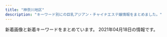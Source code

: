 ```yaml
---
title: "神奈川地区"
description: "キーワード別にの巨乳アジアン・チャイナエステ嬢情報をまとめました。"
---
```


新着画像と新着キーワードをまとめています。
2021年04月18日の情報です。

<DmmAffiliateIns />
<KeywordTable
  shops={
    [
    {
        "station": "\u5584\u884c\u99c5\u6771\u53e3",
        "name": "\u798f\u7e01",
        "url": "http://treat-rlx.com/",
        "keywords": {
            "C": 11
        },
        "img_links": [
            "http://treat-rlx.com/pic/topimg3.png",
            "http://treat-rlx.com/img/ttl_staff.jpg",
            "http://treat-rlx.com/staff/mika/01mb.jpg",
            "http://treat-rlx.com/i/files/homeimg.jpg",
            "http://treat-rlx.com/pic/topimg4.png",
            "http://treat-rlx.com/img/ttl_mobile.png",
            "http://treat-rlx.com/staff/aya/01.jpg",
            "http://treat-rlx.com/staff/mika/01.jpg",
            "http://treat-rlx.com/img/att.png",
            "http://treat-rlx.com/pic/topimg1.png",
            "http://treat-rlx.com/img/ttl_rec.png",
            "http://treat-rlx.com/staff/aya/01mb.jpg",
            "http://treat-rlx.com/pic/topimg2.png",
            "http://treat-rlx.com/pic/topimg5.png",
            "http://treat-rlx.com/pic/head.jpg"
        ]
    },
    {
        "img_links": [
            "http://es-rei.work/_src/26838160/line.png",
            "http://es-rei.work/_src/47863244/line1.jpg",
            "http://es-rei.work/_src/34041596/05859f21726dfcef9faa9bab12a2595.jpg",
            "http://es-rei.work/_src/26824216/b0131b16446464e537eff864d8f041bb.jpg",
            "http://es-rei.work/_src/26747289/wechatimg77.jpg",
            "http://es-rei.work/_src/47863108/wechatimg26_20200914183556350.jpg",
            "http://es-rei.work/_src/26747223/line3.png",
            "http://es-rei.work/_src/26791115/_igp4263.jpg",
            "http://es-rei.work/_src/26747293/line3.png",
            "http://es-rei.work/_src/26747204/list_05.png",
            "http://es-rei.work/_src/26747200/list_01.png",
            "http://es-rei.work/_src/26747185/base_01.png",
            "http://es-rei.work/_src/26747126/base_01.png",
            "http://es-rei.work/_src/26838136/news.jpg",
            "http://es-rei.work/_src/26747226/line3.png",
            "http://es-rei.work/_src/26747222/line3.png",
            "http://es-rei.work/_src/26747231/line1.jpg",
            "http://es-rei.work/_src/26824435/cam2.png",
            "http://es-rei.work/2.jpg",
            "http://es-rei.work/_src/26838155/wechatimg202.jpg",
            "http://es-rei.work/_src/26747304/line1.jpg",
            "http://es-rei.work/_src/26747229/line1.jpg",
            "http://es-rei.work/_src/26747141/base_03.png",
            "http://es-rei.work/3.jpg",
            "http://es-rei.work/_src/26791051/_dsf9446.jpg",
            "http://es-rei.work/_src/26747158/base_03.png",
            "http://es-rei.work/_src/26838174/line.png",
            "http://es-rei.work/_src/26747300/line3.png",
            "http://es-rei.work/_src/26747301/line3.png",
            "http://es-rei.work/_src/26747296/line1.jpg",
            "http://es-rei.work/_src/26838158/wechatimg75.jpg",
            "http://es-rei.work/_src/26747114/base_03.png",
            "http://es-rei.work/_src/26747288/line3.png",
            "http://es-rei.work/_src/26791053/_dsf9449.jpg",
            "http://es-rei.work/_src/47863239/line3.png",
            "http://es-rei.work/_src/47863241/05859f21726dfcef9faa9bab12a2595.jpg",
            "http://es-rei.work/_src/26747206/navi2_02.png",
            "http://es-rei.work/_src/34124118/wechatimg26_20200914183556350.jpg",
            "http://es-rei.work/_src/26747207/navi2_03.png",
            "http://es-rei.work/_src/26838157/wechatimg77.jpg",
            "http://es-rei.work/_src/26747209/navi2_05.png",
            "http://es-rei.work/_src/26747210/navi2_06.png",
            "http://es-rei.work/5.jpg",
            "http://es-rei.work/_src/26747227/line3.png",
            "http://es-rei.work/_src/26747187/base_03.png",
            "http://es-rei.work/_src/26747153/base_01.png",
            "http://es-rei.work/4.jpg",
            "http://es-rei.work/_src/34041599/line3.png",
            "http://es-rei.work/_src/26747208/navi2_04.png",
            "http://es-rei.work/_src/26747170/base_01.png",
            "http://es-rei.work/_src/26747202/list_03.png",
            "http://es-rei.work/_src/26791049/_dsf9442.jpg",
            "http://es-rei.work/_src/26747199/sign.png",
            "http://es-rei.work/_src/26747173/base_03.png",
            "http://es-rei.work/_src/34041597/wechatimg26_20200914183556350.jpg",
            "http://es-rei.work/_src/34041693/line1.jpg",
            "http://es-rei.work/_src/26747086/base_01.png",
            "http://es-rei.work/_src/26747093/_igp4295.jpg",
            "http://es-rei.work/_src/34041600/line3.png",
            "http://es-rei.work/_src/26747132/line1.jpg",
            "http://es-rei.work/_src/26747218/line1.jpg",
            "http://es-rei.work/_src/26747089/51d8ecbee4cc2935f070c539c37ded71.jpg",
            "http://es-rei.work/_src/26838156/wechatimg204.jpg",
            "http://es-rei.work/1.jpg",
            "http://es-rei.work/_src/26747294/line3.png",
            "http://es-rei.work/_src/26747302/wechatimg204.jpg",
            "http://es-rei.work/_src/47863240/line3.png",
            "http://es-rei.work/_src/26747287/line3.png",
            "http://es-rei.work/_src/26747203/list_04.png",
            "http://es-rei.work/_src/26747221/wechatimg164_1.jpg",
            "http://es-rei.work/_src/26747292/wechatimg202.jpg",
            "http://es-rei.work/_src/47863242/100054276feb8d8cef3ac5199531cfe.jpg",
            "http://es-rei.work/_src/26747205/navi2_01.png",
            "http://es-rei.work/_src/26790995/wechatimg38_20181018221746252.jpg",
            "http://es-rei.work/_src/26747225/wechatimg75.jpg",
            "http://es-rei.work/_src/26747201/list_02.png"
        ],
        "keywords": {
            "89": 2,
            "83": 4,
            "86": 4,
            "85": 2
        },
        "name": "\u9e97",
        "station": "JR\u85e4\u6ca2\u99c5\u5357\u53e3",
        "url": "http://es-rei.work/"
    },
    {
        "name": "\u3055\u304f\u3089",
        "img_links": [
            "http://hoguraku.info/_src/22266495/navi_06.png",
            "http://hoguraku.info/_src/55131553/img20210408153832112943.png",
            "http://hoguraku.info/_src/22266486/navi2_01.png",
            "http://hoguraku.info/_src/22266487/navi_02.png",
            "http://hoguraku.info/_src/22296687/pup.png",
            "http://hoguraku.info/_src/22266493/navi_05.png",
            "http://hoguraku.info/_src/22266488/navi2_02.png",
            "http://hoguraku.info/_src/22266485/navi_01.png",
            "http://hoguraku.info/_src/22294030/wechatimg175.jpg",
            "http://hoguraku.info/_src/22266490/navi2_03.png",
            "http://hoguraku.info/_src/22293865/sign.png",
            "http://hoguraku.info/_src/22294027/wechatimg239.jpg",
            "http://hoguraku.info/_src/22294024/1_20180513213551260.jpg",
            "http://hoguraku.info/_src/37673393/wechatimg98.jpg",
            "http://hoguraku.info/_src/22266494/navi2_05.png",
            "http://hoguraku.info/_src/22294029/3_20180513213551306.jpg",
            "http://hoguraku.info/_src/22296695/pup.png",
            "http://hoguraku.info/staff-4.jpg",
            "http://hoguraku.info/_src/22266398/img20180513214352559347.png",
            "http://hoguraku.info/_src/22266524/wechatimg96_20191205204603604.jpg",
            "http://hoguraku.info/_src/22266491/navi_04.png",
            "http://hoguraku.info/staff-2.jpg",
            "http://hoguraku.info/_src/22294028/3_20180513213551306.jpg",
            "http://hoguraku.info/_src/22266489/navi_03.png",
            "http://hoguraku.info/_src/22293820/wechatimg744.jpg",
            "http://hoguraku.info/_src/22294031/wechatimg175.jpg",
            "http://hoguraku.info/staff-3.jpg",
            "http://hoguraku.info/_src/22296697/pup.png",
            "http://hoguraku.info/_src/22293610/pup.png",
            "http://hoguraku.info/_src/22294025/1_20180513213551260.jpg",
            "http://hoguraku.info/_src/22266496/navi2_06.png",
            "http://hoguraku.info/staff-1.jpg",
            "http://hoguraku.info/_src/22294026/wechatimg239.jpg",
            "http://hoguraku.info/_src/22294409/img20180513220122069421.png",
            "http://hoguraku.info/_src/22293601/newspinkup.png",
            "http://hoguraku.info/_src/22293781/sign.png",
            "http://hoguraku.info/_src/25168346/staff-2_20180823215120776.jpg",
            "http://hoguraku.info/_src/22266400/wechatimg94_20191205204136458.jpg",
            "http://hoguraku.info/_src/22266492/navi2_04.png"
        ],
        "keywords": {},
        "station": "JR\u5927\u8239\u99c5\u6771\u53e3",
        "url": "http://hoguraku.info/"
    },
    {
        "url": "http://www.cc-girl.work/",
        "station": "\u4e0a\u5927\u5ca1\u99c5",
        "keywords": {},
        "name": "yuyu-\u3086\u3046\u3086-",
        "img_links": [
            "http://www.cc-girl.work/images/2.jpg",
            "http://www.cc-girl.work/img/kaoru1.jpg",
            "http://www.cc-girl.work/images/8.jpg",
            "http://www.cc-girl.work/img/sizuka1.jpg",
            "http://www.cc-girl.work/images/6.jpg",
            "http://www.cc-girl.work/images/ac1.jpg",
            "http://www.cc-girl.work/images/ta.jpg",
            "http://www.cc-girl.work/img/eri1.jpg",
            "http://www.cc-girl.work/images/line.png",
            "http://www.cc-girl.work/images/mobile.jpg",
            "http://www.cc-girl.work/images/10.jpg",
            "http://www.cc-girl.work/img/yuri1.jpg",
            "http://www.cc-girl.work/images/sys1.jpg",
            "http://www.cc-girl.work/img/ai1.jpg",
            "http://www.cc-girl.work/img/momo1.jpg",
            "http://www.cc-girl.work/images/rec1.jpg",
            "http://www.cc-girl.work/images/staff_t.jpg",
            "http://www.cc-girl.work/images/news.jpg",
            "http://www.cc-girl.work/images/4.jpg",
            "http://www.cc-girl.work/images/int1.jpg",
            "http://www.cc-girl.work/img/kumi1.jpg",
            "http://www.cc-girl.work/images/5.jpg",
            "http://www.cc-girl.work/images/7.jpg",
            "http://www.cc-girl.work/img/yuki1.jpg",
            "http://www.cc-girl.work/images/1.jpg",
            "http://www.cc-girl.work/images/3.jpg",
            "http://www.cc-girl.work/images/interior_t.jpg",
            "http://www.cc-girl.work/img/yaya1.jpg",
            "http://www.cc-girl.work/img/miho1.jpg",
            "http://www.cc-girl.work/images/11.jpg",
            "http://www.cc-girl.work/images/sys2.jpg",
            "http://www.cc-girl.work/images/9.jpg",
            "http://www.cc-girl.work/images/rec2.jpg",
            "http://www.cc-girl.work/images/head.jpg",
            "http://www.cc-girl.work/img/mari1.jpg"
        ]
    },
    {
        "station": "\u8305\u30f6\u5d0e\u99c5\u5357\u53e3",
        "url": "http://tenshinokoi.es-come.net/",
        "img_links": [
            "http://tenshinokoi.es-come.net/images/therapistbar.png",
            "http://tenshinokoi.es-come.net/girls/riri1.jpg",
            "http://tenshinokoi.es-come.net/girls/kana1.jpg",
            "http://tenshinokoi.es-come.net/images/info2.jpg",
            "http://tenshinokoi.es-come.net/images/qr.jpg",
            "http://tenshinokoi.es-come.net/img/header01.jpg",
            "http://tenshinokoi.es-come.net/img/header02.jpg",
            "http://tenshinokoi.es-come.net/girls/sumire1.jpg",
            "http://tenshinokoi.es-come.net/images/share/sp-kp2.png",
            "http://tenshinokoi.es-come.net/images/share/pickup.png",
            "http://tenshinokoi.es-come.net/img/sumire1.jpg",
            "http://tenshinokoi.es-come.net/girls/hiromi1.jpg",
            "http://tenshinokoi.es-come.net/girls/misaki1.jpg",
            "http://tenshinokoi.es-come.net/i/80/sumire1.jpg",
            "http://tenshinokoi.es-come.net/i/120/yuyu1.jpg",
            "http://tenshinokoi.es-come.net/images/share/tel.png",
            "http://tenshinokoi.es-come.net/img/header00.jpg",
            "http://tenshinokoi.es-come.net/i/120/sumire1.jpg",
            "http://tenshinokoi.es-come.net/girls/risa1.jpg",
            "http://tenshinokoi.es-come.net/girls/yuki1.jpg",
            "http://tenshinokoi.es-come.net/images/info1.jpg",
            "http://tenshinokoi.es-come.net/girls/yurika1.jpg",
            "http://tenshinokoi.es-come.net/i/80/yuna1.jpg",
            "http://tenshinokoi.es-come.net/img/risa1.jpg",
            "http://tenshinokoi.es-come.net/img/yuyu1.jpg",
            "http://tenshinokoi.es-come.net/i/80/yuyu1.jpg",
            "http://tenshinokoi.es-come.net/i/80/risa1.jpg",
            "http://tenshinokoi.es-come.net/girls/yuyu1.jpg",
            "http://tenshinokoi.es-come.net/images/shishubar.png",
            "http://tenshinokoi.es-come.net/i/120/yuna1.jpg",
            "http://tenshinokoi.es-come.net/i/120/risa1.jpg",
            "http://tenshinokoi.es-come.net/images/infobar.png"
        ],
        "keywords": {},
        "name": "\u5929\u4f7f\u306e\u604b"
    },
    {
        "url": "http://pretty-esthe.com/",
        "img_links": [
            "http://pretty-esthe.com/images/r3.jpg",
            "http://pretty-esthe.com/images/r2.jpg",
            "http://pretty-esthe.com/images/cg09.jpg",
            "http://pretty-esthe.com/images/top.png",
            "http://pretty-esthe.com/images/staff_s.png",
            "http://pretty-esthe.com/images/r4.jpg",
            "http://pretty-esthe.com/images/cg07.jpg",
            "http://pretty-esthe.com/images/cg01.jpg",
            "http://pretty-esthe.com/images/r1.jpg",
            "http://pretty-esthe.com/images/cg02.jpg",
            "http://pretty-esthe.com/images/cg06.jpg",
            "http://pretty-esthe.com/images/evetop.png",
            "http://pretty-esthe.com/images/cg05.jpg",
            "http://pretty-esthe.com/images/news.png"
        ],
        "station": "JR\u6238\u585a\u99c5\u6771\u53e3",
        "name": "\u840c\u3048",
        "keywords": {
            "D": 15,
            "86": 18,
            "E": 3
        }
    },
    {
        "url": "http://ikoi.esjp.xyz/",
        "station": "\u8ffd\u6d5c\u99c5",
        "name": "\u61a9",
        "img_links": [
            "http://ikoi.esjp.xyz/img/top_pickback.png",
            "http://ikoi.esjp.xyz/girl/5.jpg",
            "http://ikoi.esjp.xyz/girl/3.jpg",
            "http://ikoi.esjp.xyz/i/img/photo01.jpg",
            "http://ikoi.esjp.xyz/img/room/photo01.jpg",
            "http://ikoi.esjp.xyz/img/lr_01.jpg",
            "http://ikoi.esjp.xyz/i/img/photo03.jpg",
            "http://ikoi.esjp.xyz/i/img/photo02.jpg",
            "http://ikoi.esjp.xyz/img/capinfo.jpg",
            "http://ikoi.esjp.xyz/i/img/photo05.jpg",
            "http://ikoi.esjp.xyz/img/room/photo04.jpg",
            "http://ikoi.esjp.xyz/img/room/photo02.jpg",
            "http://ikoi.esjp.xyz/img/rec_top.png",
            "http://ikoi.esjp.xyz/girl/4.jpg",
            "http://ikoi.esjp.xyz/img/room/photo05.jpg",
            "http://ikoi.esjp.xyz/img/qr.jpg",
            "http://ikoi.esjp.xyz/girl/1.jpg",
            "http://ikoi.esjp.xyz/img/lr_02.jpg",
            "http://ikoi.esjp.xyz/img/room/photo06.jpg",
            "http://ikoi.esjp.xyz/img/pro_girl_line.jpg",
            "http://ikoi.esjp.xyz/girl/2.jpg",
            "http://ikoi.esjp.xyz/i/img/photo06.jpg",
            "http://ikoi.esjp.xyz/i/img/photo04.jpg",
            "http://ikoi.esjp.xyz/girl/6.jpg",
            "http://ikoi.esjp.xyz/img/059.png",
            "http://ikoi.esjp.xyz/img/room/photo03.jpg",
            "http://ikoi.esjp.xyz/img/sub_staff.jpg"
        ],
        "keywords": {}
    },
    {
        "keywords": {
            "C": 7
        },
        "img_links": [
            "http://es-hanabi.xyz/images/g0.jpg",
            "http://es-hanabi.xyz/images/r2.jpg",
            "http://es-hanabi.xyz/images/r8.jpg",
            "http://es-hanabi.xyz/images/g1.jpg",
            "http://es-hanabi.xyz/images/r6.jpg",
            "http://es-hanabi.xyz/images/mobile.png",
            "http://es-hanabi.xyz/images/g2.jpg",
            "http://es-hanabi.xyz/images/top.jpg",
            "http://es-hanabi.xyz/images/r7.jpg",
            "http://es-hanabi.xyz/images/zi_staff.png",
            "http://es-hanabi.xyz/images/g4.jpg",
            "http://es-hanabi.xyz/images/new1.jpg",
            "http://es-hanabi.xyz/images/g3.jpg",
            "http://es-hanabi.xyz/images/r1.jpg",
            "http://es-hanabi.xyz/images/r5.jpg",
            "http://es-hanabi.xyz/images/g5.jpg"
        ],
        "station": "JR\u5e73\u585a\u99c5\u897f\u53e3",
        "name": "\u30cf\u30ca\u30d3",
        "url": "http://es-hanabi.xyz/"
    },
    {
        "name": "\u60a0\u697d",
        "station": "JR\u5927\u8239\u99c5\u6771\u53e3",
        "url": "http://yu-raku.info/",
        "keywords": {},
        "img_links": [
            "http://yu-raku.info/staff/s-emi4.jpg",
            "http://yu-raku.info/images/pic-interior.png",
            "http://yu-raku.info/images/c-therapist0.png",
            "http://yu-raku.info/staff/s-yuko1.jpg",
            "http://yu-raku.info/images/sm-cam30min.png",
            "http://yu-raku.info/sp/images/bar-cam.png",
            "http://yu-raku.info/images/bar-therapist.png",
            "http://yu-raku.info/staff/s-miki1.jpg",
            "http://yu-raku.info/images/cam30min.png",
            "http://yu-raku.info/sp/images/bar-cover.png",
            "http://yu-raku.info/images/bar-cover.png",
            "http://yu-raku.info/staff/s-nana1.jpg",
            "http://yu-raku.info/images/b-interior.jpg",
            "http://yu-raku.info/images/bar-info.png",
            "http://yu-raku.info/images/bar-interior.png",
            "http://yu-raku.info/images/fotter.jpg",
            "http://yu-raku.info/staff/s-emi3.jpg",
            "http://yu-raku.info/images/c-top0.png",
            "http://yu-raku.info/staff/s-sayuri1.jpg",
            "http://yu-raku.info/images/bar-cam.png",
            "http://yu-raku.info/sp/images/b-tel.png",
            "http://yu-raku.info/staff/s-kana1.jpg",
            "http://yu-raku.info/staff/s-niri1.jpg",
            "http://yu-raku.info/staff/s-emi5.jpg"
        ]
    },
    {
        "url": "http://esbest.info/",
        "name": "\u30df\u30e9\u30dc\u30eb",
        "station": "JR\u6771\u6238\u585a\u99c5\u6771\u53e3",
        "keywords": {
            "D": 3,
            "87": 1,
            "E": 1,
            "85": 1,
            "86": 2
        },
        "img_links": [
            "http://esbest.info/staffPhoto/b20200111165529.jpg",
            "http://esbest.info/images/mobile.jpg",
            "http://esbest.info/staffPhoto/s20200111165529.jpg",
            "http://esbest.info/staffPhoto/s20200526161929.jpg",
            "http://esbest.info/staffPhoto/s20200109133117.jpg",
            "http://esbest.info/staffPhoto/b20200109133117.jpg",
            "http://esbest.info/images/store/02.jpg",
            "http://esbest.info/images/store/01.jpg",
            "http://esbest.info/staffPhoto/b20200526161929.jpg",
            "http://esbest.info/js/sliderLine/slide_prev.png",
            "http://esbest.info/images/store/03.jpg",
            "http://esbest.info/staffPhoto/b20200205123504.jpg",
            "http://esbest.info/staffPhoto/s20200205123504.jpg",
            "http://esbest.info/images/returnBtn.png",
            "http://esbest.info/images/store/04.jpg",
            "http://esbest.info/js/sliderLine/slide_next.png",
            "http://esbest.info/uploadfiles/images/campaignEsbestInfo1.jpg"
        ]
    },
    {
        "keywords": {
            "D": 8,
            "C": 27,
            "83": 8,
            "87": 12
        },
        "name": "Best Love \uff5e\u30d9\u30b9\u30c8\u30e9\u30d6\uff5e",
        "url": "http://www.bestlove.iesjp.com/",
        "img_links": [
            "http://www.bestlove.iesjp.com/files/005-02.jpg",
            "http://www.bestlove.iesjp.com/files/001.jpg",
            "http://www.bestlove.iesjp.com/files/002.jpg",
            "http://www.bestlove.iesjp.com/files/001-02.jpg",
            "http://www.bestlove.iesjp.com/files/006-02.jpg",
            "http://www.bestlove.iesjp.com/images/r3.jpg",
            "http://www.bestlove.iesjp.com/files/003.jpg",
            "http://www.bestlove.iesjp.com/photo_news/upimg/77212603ef74383541_0.jpg",
            "http://www.bestlove.iesjp.com/photo_news/upimg/694716066af5752b7c_1.jpg",
            "http://www.bestlove.iesjp.com/files/006.jpg",
            "http://www.bestlove.iesjp.com/files/005-03.jpg",
            "http://www.bestlove.iesjp.com/images/mobile.jpg",
            "http://www.bestlove.iesjp.com/files/006-03.jpg",
            "http://www.bestlove.iesjp.com/files/002-03.jpg",
            "http://www.bestlove.iesjp.com/files/007-03.jpg",
            "http://www.bestlove.iesjp.com/photo_news/upimg/54866603c72e67a391_0.jpg",
            "http://www.bestlove.iesjp.com/files/007.jpg",
            "http://www.bestlove.iesjp.com/files/007-02.jpg",
            "http://www.bestlove.iesjp.com/files/004-03.jpg",
            "http://www.bestlove.iesjp.com/images/line.png",
            "http://www.bestlove.iesjp.com/files/003-02.jpg",
            "http://www.bestlove.iesjp.com/images/atomosky.jpg",
            "http://www.bestlove.iesjp.com/files/001-03.jpg",
            "http://www.bestlove.iesjp.com/files/002-02.jpg",
            "http://www.bestlove.iesjp.com/files/004-02.jpg",
            "http://www.bestlove.iesjp.com/files/004.jpg",
            "http://www.bestlove.iesjp.com/files/005.jpg",
            "http://www.bestlove.iesjp.com/files/003-03.jpg"
        ],
        "station": "JR\u5e73\u585a\u99c5\u5317\u53e3"
    },
    {
        "url": "http://izumi.ests.jp/",
        "name": "\u6e58\u5357\u604b",
        "keywords": {
            "87": 7,
            "86": 7,
            "E": 7,
            "D": 35,
            "85": 28
        },
        "img_links": [
            "http://izumi.ests.jp/images/top.jpg",
            "http://izumi.ests.jp/photos/sites/54/2020/05/2020051209400132.jpg",
            "http://izumi.ests.jp/images/room1.jpg",
            "http://izumi.ests.jp/images/room2.jpg",
            "http://izumi.ests.jp/images/service4.jpg",
            "http://izumi.ests.jp/images/room4.jpg",
            "http://izumi.ests.jp/photos/sites/54/2019/10/2019100205593058.jpg",
            "http://izumi.ests.jp/images/info.jpg",
            "http://izumi.ests.jp/photos/sites/54/2019/10/2019100205592997.jpg",
            "http://izumi.ests.jp/images/s_news.jpg",
            "http://izumi.ests.jp/photos/sites/54/2020/09/2020092004565418.jpg",
            "http://izumi.ests.jp/images/room3.jpg",
            "http://izumi.ests.jp/images/service1.jpg",
            "http://izumi.ests.jp/images/mobile.jpg",
            "http://izumi.ests.jp/photos/sites/54/2020/12/2020121307073529.jpg",
            "http://izumi.ests.jp/images/s1.jpg",
            "http://izumi.ests.jp/images/s3.jpg",
            "http://izumi.ests.jp/photos/sites/54/2020/07/2020070605483923.jpg",
            "http://izumi.ests.jp/images/service2.jpg",
            "http://izumi.ests.jp/images/info2.jpg",
            "http://izumi.ests.jp/images/service3.jpg"
        ],
        "station": "\u6e58\u5357\u53f0\u99c5\u897f\u53e3"
    },
    {
        "keywords": {},
        "url": "http://genkimorimori.ies.bz/",
        "name": "\u5143\u6c17\u3082\u308a\u3082\u308a",
        "station": "\u79e6\u91ce\u99c5\u5317\u53e3",
        "img_links": [
            "http://genkimorimori.ies.bz/images/news1.jpg",
            "http://genkimorimori.ies.bz/photos/sites/68/2020/12/202012150154361.jpg",
            "http://genkimorimori.ies.bz/images/g3.jpg",
            "http://genkimorimori.ies.bz/images/g14.jpg",
            "http://genkimorimori.ies.bz/photos/sites/68/2020/12/2020120703525262.jpg",
            "http://genkimorimori.ies.bz/photos/sites/68/2020/11/2020110308572890.jpg",
            "http://genkimorimori.ies.bz/images/s_cosplay.jpg",
            "http://genkimorimori.ies.bz/images/g2.jpg",
            "http://genkimorimori.ies.bz/images/info2.jpg",
            "http://genkimorimori.ies.bz/images/info.jpg",
            "http://genkimorimori.ies.bz/photos/sites/68/2021/01/2021011903470168.jpg",
            "http://genkimorimori.ies.bz/photos/sites/68/2020/12/2020120502191455.jpg",
            "http://genkimorimori.ies.bz/photos/sites/68/2020/12/2020121003212539.jpg",
            "http://genkimorimori.ies.bz/photos/sites/68/2020/11/2020110308582485.jpg",
            "http://genkimorimori.ies.bz/photos/sites/68/2021/01/2021013007244222.jpg",
            "http://genkimorimori.ies.bz/images/s_link.jpg",
            "http://genkimorimori.ies.bz/images/g11.jpg",
            "http://genkimorimori.ies.bz/images/staff_bj3.jpg",
            "http://genkimorimori.ies.bz/images/g15.jpg",
            "http://genkimorimori.ies.bz/images/g1.jpg",
            "http://genkimorimori.ies.bz/images/mobile.jpg",
            "http://genkimorimori.ies.bz/photos/sites/68/2020/11/2020112402100696.jpg",
            "http://genkimorimori.ies.bz/images/g13.jpg",
            "http://genkimorimori.ies.bz/images/top.jpg",
            "http://genkimorimori.ies.bz/photos/sites/68/2021/03/2021031903185869.jpg",
            "http://genkimorimori.ies.bz/images/g16.jpg",
            "http://genkimorimori.ies.bz/images/s_staff.jpg",
            "http://genkimorimori.ies.bz/images/g7.jpg",
            "http://genkimorimori.ies.bz/images/dairy1.jpg",
            "http://genkimorimori.ies.bz/images/2.jpg",
            "http://genkimorimori.ies.bz/photos/sites/68/2021/04/2021040109162539.jpg",
            "http://genkimorimori.ies.bz/photos/sites/68/2020/11/2020110308572993.jpg",
            "http://genkimorimori.ies.bz/photos/sites/68/2020/11/2020110308572868.jpg",
            "http://genkimorimori.ies.bz/images/pick.jpg",
            "http://genkimorimori.ies.bz/photos/sites/68/2020/11/2020112402100578.jpg",
            "http://genkimorimori.ies.bz/images/g10.jpg",
            "http://genkimorimori.ies.bz/images/1.jpg",
            "http://genkimorimori.ies.bz/images/g17.jpg"
        ]
    },
    {
        "name": "\u6d5c\u8fba\u306e\u604b",
        "img_links": [
            "http://www.hamabei.com/images/nana1.jpg",
            "http://www.hamabei.com/images/miki1.jpg",
            "http://www.hamabei.com/images/kaori1.jpg",
            "http://www.hamabei.com/images/yuka1.jpg",
            "http://www.hamabei.com/images/giral015.jpg",
            "http://www.hamabei.com/images/giral012.jpg",
            "http://www.hamabei.com/images/buttona_07.jpg",
            "http://www.hamabei.com/images/qr.jpg",
            "http://www.hamabei.com/images/giral014.jpg",
            "http://www.hamabei.com/images/giral009.jpg",
            "http://www.hamabei.com/images/buttona_03.jpg",
            "http://www.hamabei.com/images/buttona_08.jpg",
            "http://www.hamabei.com/images/buttona_06.jpg",
            "http://www.hamabei.com/images/giral007.jpg",
            "http://www.hamabei.com/images/buttona_04.jpg",
            "http://www.hamabei.com/images/buttona_05.jpg"
        ],
        "station": "JR\u8305\u30f6\u5d0e\u99c5\u5357\u53e3",
        "keywords": {},
        "url": "http://www.hamabei.com/"
    },
    {
        "keywords": {},
        "station": "JR\u5c0f\u7530\u539f\u99c5\u897f\u53e3",
        "name": "\u30ad\u30e5\u30fc\u30c8",
        "url": "http://onlyone-relax.xyz/",
        "img_links": []
    },
    {
        "keywords": {},
        "name": "\u5eb7\u7f8e\uff5e\u30b3\u30a6\u30df\uff5e",
        "url": "http://haruk.work/",
        "img_links": [
            "http://haruk.work/images/sys.png",
            "http://haruk.work/images/staff_t.jpg",
            "http://haruk.work/images/head.jpg",
            "http://haruk.work/sp/images/news.jpg",
            "http://haruk.work/images/sm.jpg",
            "http://haruk.work/images/int2.png",
            "http://haruk.work/sp/images/sms.jpg",
            "http://haruk.work/images/1.jpg",
            "http://haruk.work/sp/images/newsb.png",
            "http://haruk.work/sp/menu/staff.jpg",
            "http://haruk.work/img/akari1.jpg",
            "http://haruk.work/images/3.jpg",
            "http://haruk.work/sp/images/tel.jpg",
            "http://haruk.work/img/ayumi1.jpg",
            "http://haruk.work/sp/images/info_t.jpg",
            "http://haruk.work/images/2.jpg",
            "http://haruk.work/sp/images/int1.jpg",
            "http://haruk.work/sp/images/sys.png",
            "http://haruk.work/sp/images/footer.png",
            "http://haruk.work/images/rec2.jpg",
            "http://haruk.work/sp/images/1.jpg",
            "http://haruk.work/images/line.png",
            "http://haruk.work/sp/images/staff_t.jpg",
            "http://haruk.work/sp/images/rec2.jpg",
            "http://haruk.work/sp/images/int4.jpg",
            "http://haruk.work/sp/images/int5.jpg",
            "http://haruk.work/images/info.png",
            "http://haruk.work/sp/images/int3.jpg",
            "http://haruk.work/sp/images/2.jpg",
            "http://haruk.work/sp/images/int2.jpg",
            "http://haruk.work/sp/images/ac1.jpg",
            "http://haruk.work/sp/images/rec1.png",
            "http://haruk.work/sp/images/head.jpg",
            "http://haruk.work/sp/menu/top.jpg",
            "http://haruk.work/sp/img/ayumi1.jpg",
            "http://haruk.work/images/interior_t.jpg",
            "http://haruk.work/images/rec1.png",
            "http://haruk.work/images/int1.png",
            "http://haruk.work/sp/img/akari1.jpg",
            "http://haruk.work/img/yuna1.jpg",
            "http://haruk.work/sp/images/ac2.jpg",
            "http://haruk.work/sp/images/3.jpg",
            "http://haruk.work/images/tel.jpg",
            "http://haruk.work/sp/images/interior_t.jpg",
            "http://haruk.work/images/news.png",
            "http://haruk.work/sp/images/info.png",
            "http://haruk.work/sp/img/yuna1.jpg",
            "http://haruk.work/images/ta.jpg"
        ],
        "station": "JR\u5927\u8239\u99c5\u6771\u53e3"
    },
    {
        "name": "\u30d0\u30e9\u5712",
        "url": "http://baraen.xyz/",
        "img_links": [
            "http://baraen.xyz/images/maga.jpg",
            "http://baraen.xyz/images/g2.jpg",
            "http://baraen.xyz/images/mafaxine_d.jpg",
            "http://baraen.xyz/images/g4.jpg",
            "http://baraen.xyz/images/g1.jpg",
            "http://baraen.xyz/images/miki2.jpg",
            "http://baraen.xyz/images/g6.jpg",
            "http://baraen.xyz/images/room1.jpg",
            "http://baraen.xyz/images/mafaxine_j.jpg",
            "http://baraen.xyz/images/miki1.jpg",
            "http://baraen.xyz/images/room6.jpg",
            "http://baraen.xyz/images/g0.jpg",
            "http://baraen.xyz/images/g3.jpg",
            "http://baraen.xyz/images/room4.jpg",
            "http://baraen.xyz/images/mobile.jpg",
            "http://baraen.xyz/images/room2.jpg",
            "http://baraen.xyz/images/kanban.jpg"
        ],
        "station": "JR\u85e4\u6ca2\u99c5\u5357\u53e3",
        "keywords": {}
    },
    {
        "name": "\u82b1\u306e\u604b",
        "img_links": [
            "http://www.sh-riraku77.site/picture/top22.png",
            "http://www.sh-riraku77.site/picture/i_therapist.png",
            "http://www.sh-riraku77.site/plus/images/room2.jpg",
            "http://www.sh-riraku77.site/plus/images/room4.jpg",
            "http://www.sh-riraku77.site/plus/images/room1.jpg",
            "http://www.sh-riraku77.site/uploads/210325/1-210325133926495.jpg",
            "http://www.sh-riraku77.site/picture/top23.png",
            "http://www.sh-riraku77.site/picture/photo3.png",
            "http://www.sh-riraku77.site/picture/s_staff.png",
            "http://www.sh-riraku77.site/plus/images/room3.jpg",
            "http://www.sh-riraku77.site/picture/end.png",
            "http://www.sh-riraku77.site/picture/s_new.png",
            "http://www.sh-riraku77.site/uploads/201214/1-201214130312232.jpg"
        ],
        "url": "http://www.sh-riraku77.site/",
        "keywords": {},
        "station": "JR\u65b0\u6749\u7530\u99c5\u897f\u53e3"
    },
    {
        "url": "https://174018370.wixsite.com/mysite-5/",
        "station": "JR\u85e4\u6ca2\u99c5\u5357\u53e3",
        "img_links": [
            "https://static.wixstatic.com/media/fa16f5_10bb2bee15cc4bae8e5cb63703e45c70~mv2.jpg",
            "https://static.wixstatic.com/media/fa16f5_86eb1c796f8c4331b4c38b69cda1b743~mv2.jpg",
            "https://static.wixstatic.com/media/fa16f5_c5eb62e882bb4223841ed94f9c0e4c94~mv2.jpg"
        ],
        "name": "\u30a2\u30eb\u30b9",
        "keywords": {
            "87": 5,
            "F": 1,
            "\u30bb\u30af\u30b7\u30fc": 5,
            "84": 4
        }
    },
    {
        "url": "http://cherry.este.work/",
        "station": "JR\u5c0f\u7530\u539f\u99c5\u6771\u53e3",
        "img_links": [
            "http://cherry.este.work/staff05-b.png",
            "http://cherry.este.work/yui.jpg",
            "http://cherry.este.work/anna.jpg",
            "http://cherry.este.work/call.png",
            "http://cherry.este.work/staff03-b.png",
            "http://cherry.este.work/foot01.jpg",
            "http://cherry.este.work/baner.jpg",
            "http://cherry.este.work/m-head03.jpg",
            "http://cherry.este.work/staff02-b.png"
        ],
        "keywords": {
            "92": 1,
            "F": 1,
            "85": 1,
            "E": 1,
            "D": 3,
            "90": 3
        },
        "name": "\u30cf\u30cb\u30fc\u30cf\u30cb\u30fc"
    },
    {
        "img_links": [],
        "keywords": {},
        "name": "\u30a2\u30ed\u30a8",
        "url": "http://oil.abnavi.info/",
        "station": "\u9db4\u5dfb\u6e29\u6cc9\u99c5\u5317\u53e3"
    },
    {
        "img_links": [
            "http://yacho.est-u.com/images/index_07.jpg",
            "http://yacho.est-u.com/images/index_06.jpg",
            "http://yacho.est-u.com/images/index_03.jpg",
            "http://yacho.est-u.com/images/k1.jpg",
            "http://yacho.est-u.com/images/k2.jpg",
            "http://yacho.est-u.com/images/index_10.jpg",
            "http://yacho.est-u.com/images/6.jpg",
            "http://yacho.est-u.com/images/index_05.jpg",
            "http://yacho.est-u.com/images/3.jpg",
            "http://yacho.est-u.com/images/staff_01.jpg",
            "http://yacho.est-u.com/images/index_14.jpg",
            "http://yacho.est-u.com/images/index_02.jpg",
            "http://yacho.est-u.com/images/2.jpg",
            "http://yacho.est-u.com/images/staff_03.jpg",
            "http://yacho.est-u.com/images/1.jpg",
            "http://yacho.est-u.com/images/index_15.jpg",
            "http://yacho.est-u.com/images/4.jpg",
            "http://yacho.est-u.com/images/index_01.jpg",
            "http://yacho.est-u.com/images/index_17.jpg",
            "http://yacho.est-u.com/images/5.jpg",
            "http://yacho.est-u.com/images/index_04.jpg",
            "http://yacho.est-u.com/images/index_12.jpg"
        ],
        "keywords": {},
        "url": "http://yacho.est-u.com/",
        "station": "JR\u85e4\u6ca2\u99c5\u5357\u53e3",
        "name": "\u591c\u8776"
    },
    {
        "name": "\u82b1\u306e\u6249",
        "img_links": [
            "http://hana-tobira.xyz/images/g5.jpg",
            "http://hana-tobira.xyz/images/g6.jpg",
            "http://hana-tobira.xyz/images/mobile.jpg",
            "http://hana-tobira.xyz/images/g7.jpg",
            "http://hana-tobira.xyz/images/g4.jpg",
            "http://hana-tobira.xyz/images/tite-staff.jpg",
            "http://hana-tobira.xyz/images/end.png",
            "http://hana-tobira.xyz/images/tite-i.png",
            "http://hana-tobira.xyz/images/g.jpg",
            "http://hana-tobira.xyz/images/g2.jpg",
            "http://hana-tobira.xyz/images/pickup_t.jpg",
            "http://hana-tobira.xyz/images/tite-link.jpg"
        ],
        "keywords": {
            "C": 13
        },
        "url": "http://hana-tobira.xyz/",
        "station": "JR\u85e4\u6ca2\u99c5\u5357\u53e3"
    },
    {
        "img_links": [
            "http://hiratsuka-est.com/images/banna.jpg",
            "http://hiratsuka-est.com/images/g4.jpg",
            "http://hiratsuka-est.com/images/g0.jpg",
            "http://hiratsuka-est.com/images/r7.jpg",
            "http://hiratsuka-est.com/images/right.jpg",
            "http://hiratsuka-est.com/images/new1.jpg",
            "http://hiratsuka-est.com/images/zi-faq.png",
            "http://hiratsuka-est.com/images/rr1.jpg",
            "http://hiratsuka-est.com/images/left.jpg",
            "http://hiratsuka-est.com/images/r5.jpg",
            "http://hiratsuka-est.com/images/ll1.jpg",
            "http://hiratsuka-est.com/images/r4.jpg",
            "http://hiratsuka-est.com/images/rina.jpg",
            "http://hiratsuka-est.com/images/banna2.jpg",
            "http://hiratsuka-est.com/images/r8.jpg",
            "http://hiratsuka-est.com/images/g3.jpg",
            "http://hiratsuka-est.com/images/tel.jpg",
            "http://hiratsuka-est.com/images/zi-staff.png",
            "http://hiratsuka-est.com/images/r6.jpg",
            "http://hiratsuka-est.com/images/r9.jpg",
            "http://hiratsuka-est.com/images/top.jpg",
            "http://hiratsuka-est.com/images/g1.jpg",
            "http://hiratsuka-est.com/images/r1.jpg",
            "http://hiratsuka-est.com/images/r3.jpg",
            "http://hiratsuka-est.com/images/mi.jpg",
            "http://hiratsuka-est.com/images/zi-link.png",
            "http://hiratsuka-est.com/images/banna1.jpg",
            "http://hiratsuka-est.com/images/tiao2.jpg",
            "http://hiratsuka-est.com/images/chc.jpg",
            "http://hiratsuka-est.com/images/g2.jpg"
        ],
        "keywords": {},
        "name": "\u3055\u308f\u3084\u304b",
        "station": "JR\u5e73\u585a\u99c5\u5317\u53e3",
        "url": "http://hiratsuka-est.com/"
    },
    {
        "url": "http://www.sugoi.esturl.com/",
        "name": "\u3059\u3054\u3044\u7652\u3057",
        "img_links": [
            "http://www.sugoi.esturl.com/files/003.jpg",
            "http://www.sugoi.esturl.com/images/tit_new.png",
            "http://www.sugoi.esturl.com/files/002.jpg",
            "http://www.sugoi.esturl.com/images/sp_tit_new.png",
            "http://www.sugoi.esturl.com/images/maining.jpg",
            "http://www.sugoi.esturl.com/files/001.jpg",
            "http://www.sugoi.esturl.com/files/004.jpg",
            "http://www.sugoi.esturl.com/images/tit_therapist.png",
            "http://www.sugoi.esturl.com/images/sp_tit_therapist.png",
            "http://www.sugoi.esturl.com/images/sp_top.jpg",
            "http://www.sugoi.esturl.com/images/top.jpg",
            "http://www.sugoi.esturl.com/images/img_tel.png"
        ],
        "station": "JR\u6238\u585a\u99c5",
        "keywords": {
            "D": 12,
            "87": 12,
            "86": 12,
            "C": 12
        }
    },
    {
        "station": "JR\u5e73\u585a\u99c5\u897f\u53e3",
        "name": "\u693f",
        "img_links": [
            "http://o-jp.com/tsubaki/images/photo04.jpg",
            "http://o-jp.com/tsubaki/images/photo01.jpg",
            "http://o-jp.com/tsubaki/images/index_enter.jpg",
            "http://o-jp.com/tsubaki/images/t_discount.jpg",
            "http://o-jp.com/tsubaki/images/mimi1.jpg",
            "http://o-jp.com/tsubaki/images/photo03.jpg",
            "http://o-jp.com/tsubaki/images/photo02.jpg",
            "http://o-jp.com/tsubaki/images/t_mobile.jpg"
        ],
        "keywords": {
            "C": 6
        },
        "url": "http://o-jp.com/tsubaki/"
    },
    {
        "url": "http://yushinen.info/",
        "name": "\u7652\u5fc3\u5712",
        "station": "JR\u85e4\u6ca2\u99c5\u5357\u53e3",
        "img_links": [
            "http://yushinen.info/images/g1.jpg",
            "http://yushinen.info/images/room4.jpg",
            "http://yushinen.info/images/g7.jpg",
            "http://yushinen.info/images/mobile.png",
            "http://yushinen.info/images/info.png",
            "http://yushinen.info/images/room6.jpg",
            "http://yushinen.info/images/g0.jpg",
            "http://yushinen.info/images/g5.jpg",
            "http://yushinen.info/images/g6.jpg",
            "http://yushinen.info/images/g3.jpg",
            "http://yushinen.info/images/nei-03.png",
            "http://yushinen.info/images/room1.jpg",
            "http://yushinen.info/images/room2.jpg",
            "http://yushinen.info/images/g4.jpg",
            "http://yushinen.info/images/top.jpg",
            "http://yushinen.info/images/room3.jpg",
            "http://yushinen.info/images/g2.jpg",
            "http://yushinen.info/images/room5.jpg",
            "http://yushinen.info/images/flw.png"
        ],
        "keywords": {}
    },
    {
        "keywords": {
            "90": 1,
            "89": 2,
            "87": 1,
            "85": 1,
            "88": 1,
            "D": 4,
            "C": 2
        },
        "url": "http://candy.relaxjp.com/",
        "img_links": [
            "http://candy.relaxjp.com/css/nav/nav-005.png",
            "http://candy.relaxjp.com/css/staff/staff0001.png",
            "http://candy.relaxjp.com/images/slider1/001.jpg",
            "http://candy.relaxjp.com/css/nav/nav-006.png",
            "http://candy.relaxjp.com/css/staff/staff006.png",
            "http://candy.relaxjp.com/css/staff/staff002.png",
            "http://candy.relaxjp.com/css/staff/staff006-a.png",
            "http://candy.relaxjp.com/css/staff/staff001-a.png",
            "http://candy.relaxjp.com/css/staff/staff003.png",
            "http://candy.relaxjp.com/css/top0001.png",
            "http://candy.relaxjp.com/css/nav/nav-003.png",
            "http://candy.relaxjp.com/css/nav/nav-004.png",
            "http://candy.relaxjp.com/css/staff/staff007-a.png",
            "http://candy.relaxjp.com/css/staff/staff007.png",
            "http://candy.relaxjp.com/css/staff/staff004-a.png",
            "http://candy.relaxjp.com/css/staff/staff005-a.png",
            "http://candy.relaxjp.com/images/slider1/003.jpg",
            "http://candy.relaxjp.com/css/staff/staff005.png",
            "http://candy.relaxjp.com/css/nav/nav-002.png",
            "http://candy.relaxjp.com/css/nav/nav-001.png",
            "http://candy.relaxjp.com/css/staff/staff004.png",
            "http://candy.relaxjp.com/css/staff/staff002-a.png",
            "http://candy.relaxjp.com/css/staff/staff003-a.png",
            "http://candy.relaxjp.com/css/osusume08.jpg",
            "http://candy.relaxjp.com/css/tel.png"
        ],
        "station": "JR\u6771\u6238\u585a\u99c5\u6771\u53e3",
        "name": "Candy"
    },
    {
        "station": "JR\u85e4\u6ca2\u99c5\u5357\u53e3",
        "keywords": {},
        "img_links": [
            "http://lavender-est.xyz/images/room/r2.jpg",
            "http://lavender-est.xyz/images/pro_girl_line.jpg",
            "http://lavender-est.xyz/i/girl/4.jpg",
            "http://lavender-est.xyz/girl/9_1.jpg",
            "http://lavender-est.xyz/images/room/r1.jpg",
            "http://lavender-est.xyz/girl/4.jpg",
            "http://lavender-est.xyz/girl/7_1.jpg",
            "http://lavender-est.xyz/images/top01.jpg",
            "http://lavender-est.xyz/images/room/r3.jpg",
            "http://lavender-est.xyz/girl/11_2.jpg",
            "http://lavender-est.xyz/girl/8.jpg",
            "http://lavender-est.xyz/images/lr_02.jpg",
            "http://lavender-est.xyz/girl/11_1.jpg",
            "http://lavender-est.xyz/girl/3.jpg",
            "http://lavender-est.xyz/girl/11.jpg",
            "http://lavender-est.xyz/girl/10.jpg",
            "http://lavender-est.xyz/girl/3_1.jpg",
            "http://lavender-est.xyz/girl/14.jpg",
            "http://lavender-est.xyz/girl/5.jpg",
            "http://lavender-est.xyz/girl/7_2.jpg",
            "http://lavender-est.xyz/girl/15_1.jpg",
            "http://lavender-est.xyz/girl/8_1.jpg",
            "http://lavender-est.xyz/girl/9.jpg",
            "http://lavender-est.xyz/girl/10_1.jpg",
            "http://lavender-est.xyz/images/tel.png",
            "http://lavender-est.xyz/girl/14_2.jpg",
            "http://lavender-est.xyz/girl/5_1.jpg",
            "http://lavender-est.xyz/images/mobile.png",
            "http://lavender-est.xyz/girl/14_1.jpg",
            "http://lavender-est.xyz/girl/9_2.jpg",
            "http://lavender-est.xyz/girl/2_1.jpg",
            "http://lavender-est.xyz/images/bar_staff.jpg",
            "http://lavender-est.xyz/girl/5_3.jpg",
            "http://lavender-est.xyz/images/room/r4.jpg",
            "http://lavender-est.xyz/girl/5_2.jpg",
            "http://lavender-est.xyz/girl/10_2.jpg",
            "http://lavender-est.xyz/girl/7.jpg",
            "http://lavender-est.xyz/images/twitter.jpg",
            "http://lavender-est.xyz/girl/2.jpg",
            "http://lavender-est.xyz/girl/15.jpg",
            "http://lavender-est.xyz/girl/4_1.jpg"
        ],
        "name": "\u30e9\u30d9\u30f3\u30c0\u30fc",
        "url": "http://lavender-est.xyz/"
    },
    {
        "img_links": [
            "https://candy.jps.cm/images/tel.jpg",
            "https://candy.jps.cm/images/room1.jpg",
            "https://candy.jps.cm/photos/sites/46/2021/03/2021032412025519.jpg",
            "https://candy.jps.cm/images/s_link.jpg",
            "https://candy.jps.cm/images/top.jpg",
            "https://candy.jps.cm/images/room2.jpg",
            "https://candy.jps.cm/images/s_face.jpg",
            "https://candy.jps.cm/images/s1.jpg",
            "https://candy.jps.cm/images/room3.jpg",
            "https://candy.jps.cm/photos/sites/46/2021/03/2021032412025333.jpg",
            "https://candy.jps.cm/images/room4.jpg",
            "https://candy.jps.cm/images/s_staff.jpg",
            "https://candy.jps.cm/photos/sites/46/2021/03/2021032412025477.jpg",
            "https://candy.jps.cm/images/new.jpg",
            "https://candy.jps.cm/images/mobile.jpg",
            "https://candy.jps.cm/images/s2.jpg",
            "https://candy.jps.cm/images/s_news.jpg",
            "https://candy.jps.cm/photos/sites/46/2021/03/2021032412025571.jpg",
            "https://candy.jps.cm/images/news_bj2.jpg"
        ],
        "station": "\u5927\u78ef\u99c5",
        "name": "\u30ad\u30e3\u30f3\u30c7\u30a3",
        "keywords": {
            "D": 64,
            "85": 16,
            "C": 12,
            "86": 48
        },
        "url": "https://candy.jps.cm/"
    },
    {
        "station": "JR\u6771\u6238\u585a\u99c5\u6771\u53e3",
        "img_links": [
            "http://www.hatsukoi.mensest.com/images/icon_info.png",
            "http://www.hatsukoi.mensest.com/images/mainImg_sub.jpg",
            "http://www.hatsukoi.mensest.com/images/btn2.png",
            "http://www.hatsukoi.mensest.com/images/icon_top.png",
            "http://www.hatsukoi.mensest.com/files/006.jpg",
            "http://www.hatsukoi.mensest.com/common/images/photo01.jpg",
            "http://www.hatsukoi.mensest.com/common/images/photo02.jpg",
            "http://www.hatsukoi.mensest.com/files/001.jpg",
            "http://www.hatsukoi.mensest.com/images/icon_staff.png",
            "http://www.hatsukoi.mensest.com/files/004.jpg",
            "http://www.hatsukoi.mensest.com/files/005.jpg",
            "http://www.hatsukoi.mensest.com/images/icon_tel.png",
            "http://www.hatsukoi.mensest.com/common/images/photo03.jpg",
            "http://www.hatsukoi.mensest.com/files/003.jpg",
            "http://www.hatsukoi.mensest.com/files/002.jpg"
        ],
        "name": "\u521d\u604b",
        "url": "http://www.hatsukoi.mensest.com/",
        "keywords": {
            "87": 16,
            "88": 4,
            "D": 24,
            "86": 4
        }
    },
    {
        "img_links": [
            "http://www.imouto-esute2866.com/images/012.jpg",
            "http://www.imouto-esute2866.com/images/013.jpg",
            "http://www.imouto-esute2866.com/flash/top-1.jpg"
        ],
        "name": "\u30ea\u30e9\u30af\u30bc\u30fc\u30b7\u30e7\u30f3\u59b9",
        "keywords": {
            "C": 7
        },
        "station": "JR\u5e73\u585a\u99c5\u5317\u53e3",
        "url": "http://www.imouto-esute2866.com/"
    },
    {
        "name": "\u85ab",
        "url": "http://f-kaori.work/",
        "keywords": {},
        "station": "JR\u85e4\u6ca2\u99c5\u5357\u53e3",
        "img_links": [
            "http://f-kaori.work/sp/img/risa1.jpg",
            "http://f-kaori.work/images/sm.jpg",
            "http://f-kaori.work/images/5.jpg",
            "http://f-kaori.work/sp/images/10.jpg",
            "http://f-kaori.work/images/rec2.jpg",
            "http://f-kaori.work/sp/images/9.jpg",
            "http://f-kaori.work/images/6.jpg",
            "http://f-kaori.work/sp/img/aya1.jpg",
            "http://f-kaori.work/images/mobile.jpg",
            "http://f-kaori.work/sp/images/rec1.png",
            "http://f-kaori.work/images/sisu.png",
            "http://f-kaori.work/sp/img/yumi1.jpg",
            "http://f-kaori.work/sp/img/sin1.jpg",
            "http://f-kaori.work/sp/images/int2.png",
            "http://f-kaori.work/sp/images/1.jpg",
            "http://f-kaori.work/sp/img/yoka1.jpg",
            "http://f-kaori.work/img/aya1.jpg",
            "http://f-kaori.work/images/8.jpg",
            "http://f-kaori.work/sp/images/news.png",
            "http://f-kaori.work/images/staff_t.jpg",
            "http://f-kaori.work/images/sisu_t.jpg",
            "http://f-kaori.work/sp/menu/interior.jpg",
            "http://f-kaori.work/images/news.png",
            "http://f-kaori.work/images/head.jpg",
            "http://f-kaori.work/img/risa1.jpg",
            "http://f-kaori.work/sp/images/7.jpg",
            "http://f-kaori.work/images/concept.png",
            "http://f-kaori.work/images/1.jpg",
            "http://f-kaori.work/sp/images/8.jpg",
            "http://f-kaori.work/sp/menu/top.jpg",
            "http://f-kaori.work/sp/images/topgirl.png",
            "http://f-kaori.work/img/sin1.jpg",
            "http://f-kaori.work/sp/menu/staff.jpg",
            "http://f-kaori.work/sp/images/5.jpg",
            "http://f-kaori.work/sp/img/sasa1.jpg",
            "http://f-kaori.work/images/10.jpg",
            "http://f-kaori.work/sp/images/rec3.png",
            "http://f-kaori.work/images/interior_t.jpg",
            "http://f-kaori.work/images/int2.png",
            "http://f-kaori.work/sp/images/interior_t.jpg",
            "http://f-kaori.work/images/sys.png",
            "http://f-kaori.work/sp/images/newsb.png",
            "http://f-kaori.work/images/rec1.png",
            "http://f-kaori.work/img/sora1.jpg",
            "http://f-kaori.work/img/yumi1.jpg",
            "http://f-kaori.work/images/9.jpg",
            "http://f-kaori.work/sp/images/3.jpg",
            "http://f-kaori.work/images/int1.png",
            "http://f-kaori.work/sp/images/sisu_t.png",
            "http://f-kaori.work/img/emi1.jpg",
            "http://f-kaori.work/sp/img/emi1.jpg",
            "http://f-kaori.work/images/3.jpg",
            "http://f-kaori.work/sp/images/pc.jpg",
            "http://f-kaori.work/sp/images/staff_t.jpg",
            "http://f-kaori.work/sp/images/sys.png",
            "http://f-kaori.work/sp/images/top.jpg",
            "http://f-kaori.work/sp/images/footer.png",
            "http://f-kaori.work/sp/images/6.jpg",
            "http://f-kaori.work/images/line.png",
            "http://f-kaori.work/images/7.jpg",
            "http://f-kaori.work/img/yoka1.jpg",
            "http://f-kaori.work/sp/images/rec2.jpg",
            "http://f-kaori.work/sp/img/sora1.jpg",
            "http://f-kaori.work/sp/images/tel.jpg",
            "http://f-kaori.work/img/sasa1.jpg",
            "http://f-kaori.work/sp/images/head.jpg",
            "http://f-kaori.work/sp/images/sisu.jpg",
            "http://f-kaori.work/sp/images/int1.png"
        ]
    },
    {
        "url": "http://www.huyo.work/",
        "img_links": [
            "http://www.huyo.work/images/2.jpg",
            "http://www.huyo.work/images/news.jpg",
            "http://www.huyo.work/images/int2.jpg",
            "http://www.huyo.work/images/head.jpg",
            "http://www.huyo.work/img/mayu1.jpg",
            "http://www.huyo.work/img/hana1.jpg",
            "http://www.huyo.work/images/1.jpg",
            "http://www.huyo.work/img/nana1.jpg",
            "http://www.huyo.work/images/5.jpg",
            "http://www.huyo.work/img/ayumi1.jpg",
            "http://www.huyo.work/img/mimi1.jpg",
            "http://www.huyo.work/images/int1.jpg",
            "http://www.huyo.work/images/3.jpg",
            "http://www.huyo.work/images/interior_t.jpg",
            "http://www.huyo.work/images/staff_t.jpg",
            "http://www.huyo.work/images/sys2.jpg",
            "http://www.huyo.work/images/7.jpg",
            "http://www.huyo.work/images/mobile.jpg",
            "http://www.huyo.work/images/info.jpg",
            "http://www.huyo.work/img/riri1.jpg",
            "http://www.huyo.work/images/4.jpg",
            "http://www.huyo.work/images/line.png",
            "http://www.huyo.work/img/sora1.jpg",
            "http://www.huyo.work/images/8.jpg",
            "http://www.huyo.work/images/sys1.jpg"
        ],
        "station": "JR\u5e73\u585a\u99c5\u5317\u53e3",
        "keywords": {},
        "name": "\u3075\u3088\u3046"
    },
    {
        "station": "JR\u8305\u30f6\u5d0e\u99c5\u5317\u53e3",
        "img_links": [],
        "name": "\u83ef\u84ee",
        "url": "http://karen.ies.fun/",
        "keywords": {}
    },
    {
        "name": "Fairy Ark",
        "url": "http://www.relax-fairyark.info/",
        "station": "JR\u85e4\u6ca2\u99c5\u5357\u53e3",
        "keywords": {
            "C": 2,
            "E": 4,
            "86": 4,
            "D": 4,
            "85": 2,
            "87": 4
        },
        "img_links": [
            "http://www.relax-fairyark.info/img/sta223.jpg",
            "http://www.relax-fairyark.info/img/sta213.jpg",
            "http://www.relax-fairyark.info/img/sta261.jpg",
            "http://www.relax-fairyark.info/img/botton.jpg",
            "http://www.relax-fairyark.info/img/st252.jpg",
            "http://www.relax-fairyark.info/img/vlt.png",
            "http://www.relax-fairyark.info/img/sta260.jpg",
            "http://www.relax-fairyark.info/img/st255.jpg",
            "http://www.relax-fairyark.info/img/sta256.jpg",
            "http://www.relax-fairyark.info/img/sta220.jpg",
            "http://www.relax-fairyark.info/img/sta150.jpg",
            "http://www.relax-fairyark.info/img/st260.jpg",
            "http://www.relax-fairyark.info/img/nos.jpg",
            "http://www.relax-fairyark.info/img/sta255.jpg",
            "http://www.relax-fairyark.info/img/footbotton.png",
            "http://www.relax-fairyark.info/img/sta252.jpg",
            "http://www.relax-fairyark.info/img/st150.jpg",
            "http://www.relax-fairyark.info/img/st261.jpg",
            "http://www.relax-fairyark.info/img/body2.jpg",
            "http://www.relax-fairyark.info/img/st220.jpg",
            "http://www.relax-fairyark.info/img/st0220.jpg",
            "http://www.relax-fairyark.info/img/st223.jpg",
            "http://www.relax-fairyark.info/img/st1.jpg",
            "http://www.relax-fairyark.info/img/head.jpg",
            "http://www.relax-fairyark.info/img/st213.jpg",
            "http://www.relax-fairyark.info/img/st256.jpg",
            "http://www.relax-fairyark.info/img/tel.png"
        ]
    },
    {
        "station": "JR\u85e4\u6ca2\u99c5\u5357\u53e3",
        "name": "Honeyroom",
        "url": "http://vinntuy.xyz/",
        "keywords": {},
        "img_links": [
            "http://vinntuy.xyz/static/picture/news.png",
            "http://vinntuy.xyz/uploads/210401/1-210401144331M4.jpg",
            "http://vinntuy.xyz/static/picture/room2.jpg",
            "http://vinntuy.xyz/static/picture/room1.jpg",
            "http://vinntuy.xyz/static/picture/room3.jpg",
            "http://vinntuy.xyz/static/picture/s1.jpg",
            "http://vinntuy.xyz/uploads/210412/1-2104121Q114L2.jpg",
            "http://vinntuy.xyz/static/picture/s3.jpg",
            "http://vinntuy.xyz/static/picture/top.png",
            "http://vinntuy.xyz/static/picture/mobile.jpg",
            "http://vinntuy.xyz/uploads/210401/1-210401144410258.jpg",
            "http://vinntuy.xyz/uploads/210401/1-2104011443001G.jpg",
            "http://vinntuy.xyz/static/picture/s_staff.png",
            "http://vinntuy.xyz/static/picture/room4.jpg"
        ]
    },
    {
        "station": "\u8ffd\u6d5c\u99c5",
        "name": "\u8ffd\u6d5c\u30de\u30c3\u30b5\u30fc\u30b8",
        "url": "http://oppama.iest.info/",
        "keywords": {
            "C": 3,
            "86": 12,
            "87": 3,
            "85": 3,
            "D": 15
        },
        "img_links": [
            "http://oppama.iest.info/images/bj3.jpg",
            "http://oppama.iest.info/images/room4.jpg",
            "http://oppama.iest.info/images/room1.jpg",
            "http://cdn.dino-es.com/images/line.jpg",
            "http://oppama.iest.info/photos/sites/10/2018/07/2018073109281759.jpg",
            "http://oppama.iest.info/images/s_news.png",
            "http://oppama.iest.info/photos/sites/10/2018/05/2018053009323210.jpg",
            "http://oppama.iest.info/images/top.jpg",
            "http://oppama.iest.info/images/room3.jpg",
            "http://oppama.iest.info/photos/sites/10/2018/05/2018053009323272.jpg",
            "http://oppama.iest.info/photos/sites/10/2018/05/2018053009323372.jpg",
            "http://oppama.iest.info/images/room6.jpg",
            "http://oppama.iest.info/photos/sites/10/2018/05/2018053009323253.jpg",
            "http://oppama.iest.info/photos/sites/10/2018/07/2018073109281740.jpg",
            "http://cdn.dino-es.com/images/logo/150x40DinoEs.png",
            "http://oppama.iest.info/images/room2.jpg",
            "http://oppama.iest.info/images/mobile.png",
            "http://oppama.iest.info/images/s_news2.png",
            "http://oppama.iest.info/images/s_staff.jpg",
            "http://cdn.dino-es.com/images/allpics/KL77e92f55838704c7de0a1eb6ca2a81a0/4ec1d6974658a8b101911755e5d05691.jpg",
            "http://oppama.iest.info/images/l1.jpg",
            "http://oppama.iest.info/photos/sites/10/2018/07/2018073109281695.jpg",
            "http://oppama.iest.info/images/room5.jpg",
            "http://oppama.iest.info/images/s_pick.png",
            "http://oppama.iest.info/photos/sites/10/2018/07/2018073109281797.jpg",
            "http://oppama.iest.info/photos/sites/10/2018/07/2018073109281781.jpg"
        ]
    },
    {
        "keywords": {
            "C": 13,
            "E": 10,
            "85": 5,
            "88": 5,
            "D": 10,
            "87": 10
        },
        "url": "https://fuwafuwa-girl.jpn.vin/",
        "name": "\u3075\u308f\u3075\u308f\u5a18",
        "img_links": [
            "https://fuwafuwa-girl.jpn.vin/photos/sites/34/2021/02/2021022406110282.jpg",
            "https://fuwafuwa-girl.jpn.vin/images/m11.jpg",
            "https://fuwafuwa-girl.jpn.vin/images/m13.jpg",
            "https://fuwafuwa-girl.jpn.vin/images/room4.jpg",
            "https://fuwafuwa-girl.jpn.vin/images/m14.jpg",
            "https://fuwafuwa-girl.jpn.vin/images/room3.jpg",
            "https://fuwafuwa-girl.jpn.vin/images/room2.jpg",
            "https://fuwafuwa-girl.jpn.vin/images/s_link.png",
            "https://fuwafuwa-girl.jpn.vin/images/m9.jpg",
            "https://fuwafuwa-girl.jpn.vin/images/m12.jpg",
            "https://fuwafuwa-girl.jpn.vin/images/mobile.jpg",
            "https://fuwafuwa-girl.jpn.vin/images/s_news.png",
            "https://fuwafuwa-girl.jpn.vin/images/s_massage.png",
            "https://fuwafuwa-girl.jpn.vin/photos/sites/34/2021/02/2021022406110384.jpg",
            "https://fuwafuwa-girl.jpn.vin/images/room1.jpg",
            "https://fuwafuwa-girl.jpn.vin/images/m15.jpg",
            "https://fuwafuwa-girl.jpn.vin/images/s_staff.png",
            "https://fuwafuwa-girl.jpn.vin/images/m10.jpg",
            "https://fuwafuwa-girl.jpn.vin/images/info.jpg",
            "https://fuwafuwa-girl.jpn.vin/images/m8.jpg",
            "https://fuwafuwa-girl.jpn.vin/images/top.png",
            "https://fuwafuwa-girl.jpn.vin/photos/sites/34/2021/02/2021022406110276.jpg",
            "https://fuwafuwa-girl.jpn.vin/photos/sites/34/2021/02/202102240611046.jpg",
            "https://fuwafuwa-girl.jpn.vin/images/s_pick.png",
            "https://fuwafuwa-girl.jpn.vin/images/m7.jpg"
        ],
        "station": "\u4e0a\u5927\u5ca1\u99c5"
    },
    {
        "station": "\u6e58\u5357\u53f0\u99c5\u897f\u53e3",
        "url": "http://vinerty.xyz/",
        "name": "\u6e05\u6c34\u6e7e",
        "img_links": [
            "http://vinerty.xyz/uploads/210414/1-2104141542145O.jpg",
            "http://vinerty.xyz/uploads/210414/1-210414154346291.png",
            "http://vinerty.xyz/uploads/210414/1-2104141542312N.jpg",
            "http://vinerty.xyz/uploads/210414/1-21041416305D18.jpg",
            "http://vinerty.xyz/templets/default/picture/news.jpg",
            "http://vinerty.xyz/templets/default/picture/staff_t.jpg",
            "http://vinerty.xyz/uploads/210414/1-21041415424K61.jpg",
            "http://vinerty.xyz/uploads/180620/1-1P62010154K00.png",
            "http://vinerty.xyz/uploads/210414/1-210414154313312.jpg",
            "http://vinerty.xyz/templets/default/picture/interior_t.jpg",
            "http://vinerty.xyz/templets/default/picture/rec1.png",
            "http://vinerty.xyz/templets/default/picture/head.jpg",
            "http://vinerty.xyz/uploads/180620/1-1P62010193X63.jpg"
        ],
        "keywords": {}
    },
    {
        "station": "\u9577\u5f8c\u99c5\u6771\u53e3",
        "name": "\u30df\u30fc\u30c8\u30e6\u30fc",
        "keywords": {
            "C": 5,
            "D": 1
        },
        "url": "http://meetyou.me-es.com/",
        "img_links": [
            "http://meetyou.me-es.com/images/info_10.jpg",
            "http://meetyou.me-es.com/images/index_13.jpg",
            "http://meetyou.me-es.com/girl/00.jpg",
            "http://meetyou.me-es.com/images/index_02.jpg",
            "http://meetyou.me-es.com/girl/017.jpg",
            "http://meetyou.me-es.com/images/info_tit.jpg",
            "http://meetyou.me-es.com/images/r01.jpg",
            "http://meetyou.me-es.com/images/index_05.jpg",
            "http://meetyou.me-es.com/images/index_03.jpg",
            "http://meetyou.me-es.com/images/index_09.jpg",
            "http://meetyou.me-es.com/girl/09.jpg",
            "http://meetyou.me-es.com/girl/018.jpg",
            "http://meetyou.me-es.com/images/index_07.jpg",
            "http://meetyou.me-es.com/images/index_17.jpg",
            "http://meetyou.me-es.com/images/rec_10.jpg",
            "http://meetyou.me-es.com/images/index_10.jpg",
            "http://meetyou.me-es.com/images/index_08.jpg",
            "http://meetyou.me-es.com/images/index_04.jpg",
            "http://meetyou.me-es.com/images/r04.jpg",
            "http://meetyou.me-es.com/images/r02.jpg",
            "http://meetyou.me-es.com/images/index_01.jpg",
            "http://meetyou.me-es.com/images/sub_13.jpg",
            "http://meetyou.me-es.com/images/index_15.jpg",
            "http://meetyou.me-es.com/girl/015.jpg",
            "http://meetyou.me-es.com/images/index_06.jpg",
            "http://meetyou.me-es.com/girl/013.jpg",
            "http://meetyou.me-es.com/images/staff_10.jpg",
            "http://meetyou.me-es.com/images/r03.jpg",
            "http://meetyou.me-es.com/images/rec.jpg",
            "http://meetyou.me-es.com/girl/016.jpg"
        ]
    },
    {
        "station": "JR\u85e4\u6ca2\u99c5\u5357\u53e3",
        "keywords": {},
        "url": "http://megumi-est.xyz/",
        "img_links": [
            "http://megumi-est.xyz/images/topbg.jpg",
            "http://megumi-est.xyz/girl/5.jpg",
            "http://megumi-est.xyz/girl/1.jpg",
            "http://megumi-est.xyz/images/staff_bg.png",
            "http://megumi-est.xyz/girl/8.jpg",
            "http://megumi-est.xyz/girl/4.jpg",
            "http://megumi-est.xyz/images/pickup_line.png",
            "http://megumi-est.xyz/images/roomimg/img1.png",
            "http://megumi-est.xyz/images/mobile_bg.png",
            "http://megumi-est.xyz/images/roomimg/img4.png",
            "http://megumi-est.xyz/images/roomimg/img3.png",
            "http://megumi-est.xyz/images/newsbg.png",
            "http://megumi-est.xyz/images/roomimg/img2.png"
        ],
        "name": "\u6075"
    },
    {
        "station": "JR\u5e73\u585a\u99c5\u5317\u53e3",
        "name": "\u968f\u7e01",
        "url": "http://sui-en.work/",
        "img_links": [
            "http://sui-en.work/img/hana1.jpg",
            "http://sui-en.work/images/int2.png",
            "http://sui-en.work/images/mobile.jpg",
            "http://sui-en.work/images/int1.png",
            "http://sui-en.work/images/2.png",
            "http://sui-en.work/img/kaori1.jpg",
            "http://sui-en.work/images/b1.jpg",
            "http://sui-en.work/images/staff_t.png",
            "http://sui-en.work/images/sys1.jpg",
            "http://sui-en.work/img/sena1.jpg",
            "http://sui-en.work/img/yuki1.jpg",
            "http://sui-en.work/images/ta.jpg",
            "http://sui-en.work/images/int3.png",
            "http://sui-en.work/images/sys2.jpg",
            "http://sui-en.work/images/head.jpg",
            "http://sui-en.work/images/interior_t.png",
            "http://sui-en.work/images/info.jpg",
            "http://sui-en.work/images/1.png",
            "http://sui-en.work/images/b2.jpg",
            "http://sui-en.work/images/news.jpg",
            "http://sui-en.work/images/sys3.png",
            "http://sui-en.work/images/4.png",
            "http://sui-en.work/images/tr.jpg",
            "http://sui-en.work/images/3.png"
        ],
        "keywords": {}
    },
    {
        "name": "\u6843\u9999",
        "url": "http://esthe-massage.pw/",
        "img_links": [],
        "keywords": {},
        "station": "JR\u5e73\u585a\u99c5"
    },
    {
        "url": "http://en.este88.com/",
        "name": "\u7e01",
        "station": "JR\u85e4\u6ca2\u99c5\u5317\u53e3",
        "img_links": [
            "http://en.este88.com/gals/mika1.jpg",
            "http://en.este88.com/gals/saya1.jpg",
            "http://en.este88.com/gals/aya1.jpg",
            "http://en.este88.com/gals/yuyu1.jpg",
            "http://en.este88.com/i/images/info_09.jpg",
            "http://en.este88.com/gals/emi1.jpg",
            "http://en.este88.com/gals/asuka1.jpg",
            "http://en.este88.com/gals/rena1.jpg",
            "http://en.este88.com/i/images/info_15.jpg",
            "http://en.este88.com/gals/koko1.jpg",
            "http://en.este88.com/i/images/info_12.jpg",
            "http://en.este88.com/images/info.png",
            "http://en.este88.com/gals/nana1.jpg",
            "http://en.este88.com/i/images/info_07.jpg"
        ],
        "keywords": {}
    }
]
}
/>
<DmmAffiliateScript />
